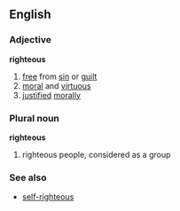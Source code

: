 ==English==
===Adjective===
'''righteous'''
# [[free]] from [[sin]] or [[guilt]]
# [[moral]] and [[virtuous]]
# [[justified]] [[morally]]
===Plural noun===
'''righteous'''
# righteous people, considered as a group
===See also===
*[[self-righteous]]